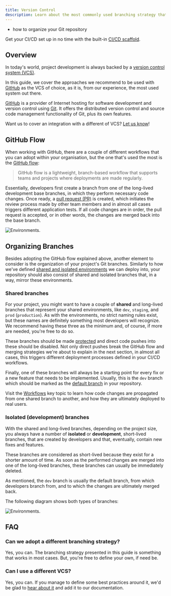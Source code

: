 ```yaml
---
title: Version Control
description: Learn about the most commonly used branching strategy that you can adopt for your project.
---
```



<Alert type="success" title="What you'll learn">

- how to organize your Git repository

</Alert>

<Alert type="info">

Get your CI/CD set up in no time with the built-in [CI/CD scaffold](/docs/{version}/core-development-concepts/ci-cd/setup).

</Alert>

## Overview

In today's world, project development is always backed by a [version control system (VCS)](https://en.wikipedia.org/wiki/Version_control).

In this guide, we cover the approaches we recommend to be used with [GitHub](https://en.wikipedia.org/wiki/GitHub) as the VCS of choice, as it is, from our experience, the most used system out there.

<Alert type="info">

[GitHub](https://en.wikipedia.org/wiki/GitHub) is a provider of Internet hosting for software development and version control using [Git](https://www.git-scm.com/book/en/v2/Getting-Started-What-is-Git%3F). It offers the distributed version control and source code management functionality of Git, plus its own features.

</Alert>

<Alert type="success">

Want us to cover an integration with a different of VCS? [Let us know](https://www.webiny.com/slack)!

</Alert>

## GitHub Flow

When working with GitHub, there are a couple of different workflows that you can adopt within your organisation, but the one that's used the most is the [GitHub flow](https://guides.github.com/introduction/flow/):

> GitHub flow is a lightweight, branch-based workflow that supports teams and projects where deployments are made regularly.

Essentially, developers first create a branch from one of the long-lived development base branches, in which they perform necessary code changes. Once ready, a [pull request (PR)](https://docs.github.com/en/github/collaborating-with-issues-and-pull-requests/about-pull-requests) is created, which initiates the review process made by other team members and in almost all cases triggers different application tests. If all code changes are in order, the pull request is accepted, or in other words, the changes are merged back into the base branch.

![Environments.](./assets/version-control/github_flow.png)

## Organizing Branches

Besides adopting the GitHub flow explained above, another element to consider is the organization of your project's Git branches. Similarly to how we've defined [shared and isolated environments](/docs/{version}/core-development-concepts/ci-cd/environments) we can deploy into, your repository should also consist of shared and isolated branches that, in a way, mirror these environments.

### Shared branches

For your project, you might want to have a couple of **shared** and long-lived branches that represent your shared environments, like `dev`, `staging`, and `prod` (`production`). As with the environments, no strict naming rules exist, but these names are definitely something most developers will recognize. We recommend having these three as the minimum and, of course, if more are needed, you're free to do so.

These branches should be made [protected](https://docs.github.com/en/github/administering-a-repository/about-protected-branches) and direct code pushes into these should be disabled. Not only direct pushes break the GitHub flow and merging strategies we're about to explain in the next section, in almost all cases, this triggers different deployment processes defined in your CI/CD workflows.

Finally, one of these branches will always be a starting point for every fix or a new feature that needs to be implemented. Usually, this is the `dev` branch which should be marked as the [default branch](https://docs.github.com/en/github/administering-a-repository/changing-the-default-branch) in your repository.

<Alert type="info">

Visit the [Workflows](/docs/{version}/core-development-concepts/ci-cd/workflows) key topic to learn how code changes are propagated from one shared branch to another, and how they are ultimately deployed to real users.

</Alert>

### Isolated (development) branches

With the shared and long-lived branches, depending on the project size, you always have a number of **isolated** or **development**, short-lived branches, that are created by developers and that, eventually, contain new fixes and features.

These branches are considered as short-lived because they exist for a shorter amount of time. As soon as the performed changes are merged into one of the long-lived branches, these branches can usually be immediately deleted.

As mentioned, the `dev` branch is usually the default branch, from which developers branch from, and to which the changes are ultimately merged back.

The following diagram shows both types of branches:

![Environments.](./assets/version-control/branches.png)

## FAQ

### Can we adopt a different branching strategy?

Yes, you can. The branching strategy presented in this guide is something that works in most cases. But, you're free to define your own, if need be.

### Can I use a different VCS?

Yes, you can. If you manage to define some best practices around it, we'd be glad to [hear about it](https://www.webiny.com/slack/) and add it to our documentation.
